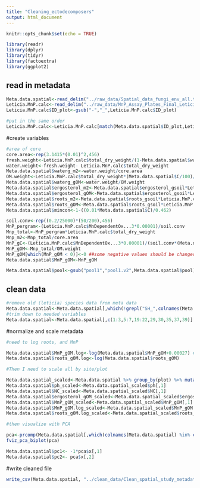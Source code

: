 ```yaml
---
title: "Cleaning_ectodecomposers"
output: html_document
---
```


```r
knitr::opts_chunk$set(echo = TRUE)
```


```r
library(readr)
library(dplyr)
library(tidyr)
library(factoextra)
library(ggplot2)
```

## read in metadata
```r
Meta.data.spatial<-read_delim("../raw_data/Spatial_data_fungi_env_all.txt",delim = "\t", escape_double = FALSE, trim_ws = TRUE,locale = locale(decimal_mark = ","))
Leticia.MnP.calc<-read_delim("../raw_data/MnP_Assay_Plates_Final_Leticia.txt",delim = "\t", escape_double = FALSE, trim_ws = TRUE,locale = locale(encoding = "latin1",decimal_mark = "."),skip = 1)
Leticia.MnP.calc$ID_plot<-gsub("-","_",Leticia.MnP.calc$ID_plot)

#put in the same order
Leticia.MnP.calc<-Leticia.MnP.calc[match(Meta.data.spatial$ID_plot,Leticia.MnP.calc$ID_plot),]
```
#create variables
```r
#area of core
core.area<-rep(3.1415*(0.01)^2,456)
fresh.weight<-Leticia.MnP.calc$total_dry_weight/(1-Meta.data.spatial$water/100)
water.weight<-fresh.weight- Leticia.MnP.calc$total_dry_weight
Meta.data.spatial$waterg_m2<-water.weight/core.area
OM.weight<-Leticia.MnP.calc$total_dry_weight*(Meta.data.spatial$C/100)/0.462
Meta.data.spatial$waterg_gOM<-water.weight/OM.weight
Meta.data.spatial$ergosterol_m2<-Meta.data.spatial$ergosterol_gsoil*Leticia.MnP.calc$total_dry_weight/core.area
Meta.data.spatial$ergosterol_gOM<-Meta.data.spatial$ergosterol_gsoil*Leticia.MnP.calc$total_dry_weight/OM.weight
Meta.data.spatial$roots_m2<-Meta.data.spatial$roots_gsoil*Leticia.MnP.calc$total_dry_weight/core.area
Meta.data.spatial$roots_gOM<-Meta.data.spatial$roots_gsoil*Leticia.MnP.calc$total_dry_weight/OM.weight
Meta.data.spatial$mincon<-1-((0.01*Meta.data.spatial$C)/0.462)

soil.conv<-rep((0.2/25000)*(50/200),456)
MnP_pergram<-(Leticia.MnP.calc$MnDependentOx...3*0.00001)/soil.conv
Mnp_total<-MnP_pergram*Leticia.MnP.calc$total_dry_weight
Mnp_m2<-Mnp_total/core.area
MnP_gC<-(Leticia.MnP.calc$MnDependentOx...3*0.00001)/(soil.conv*(Meta.data.spatial$C/100))
MnP_gOM<-Mnp_total/OM.weight
MnP_gOM[which(MnP_gOM < 0)]<-0 ##some negative values should be changed to zero
Meta.data.spatial$MnP_gOM<-MnP_gOM

Meta.data.spatial$pool<-gsub("pool1","pool1.v2",Meta.data.spatial$pool)
```


## clean data
```r
#remove old (leticia) species data from meta data
Meta.data.spatial<-Meta.data.spatial[,which(!grepl("SH_",colnames(Meta.data.spatial)))]
#trim down to needed variables
Meta.data.spatial<-Meta.data.spatial[,c(1:3,5:7,19:22,29,30,35,37,39)]
```

#normalize and scale metadata

```r
#need to log roots, and MnP

Meta.data.spatial$MnP_gOM.log<-log(Meta.data.spatial$MnP_gOM+0.00027) #min value is 0.000027 but better fit by adding on tenth higher value
Meta.data.spatial$roots_gOM.log<-log(Meta.data.spatial$roots_gOM)

#Then I need to scale all by site/plot

Meta.data.spatial_scaled<-Meta.data.spatial %>% group_by(plot) %>% mutate_at(c("ergosterol_gOM","MnP_gOM","MnP_gOM.log","roots_gOM.log","ph","NC"), ~scale(.,center = TRUE)) #scaling but not centering
Meta.data.spatial$ph_scaled<-Meta.data.spatial_scaled$ph[,1]
Meta.data.spatial$NC_scaled<-Meta.data.spatial_scaled$NC[,1]
Meta.data.spatial$ergosterol_gOM_scaled<-Meta.data.spatial_scaled$ergosterol_gOM[,1]
Meta.data.spatial$MnP_gOM_scaled<-Meta.data.spatial_scaled$MnP_gOM[,1]
Meta.data.spatial$MnP_gOM.log_scaled<-Meta.data.spatial_scaled$MnP_gOM.log[,1]
Meta.data.spatial$roots_gOM.log_scaled<-Meta.data.spatial_scaled$roots_gOM.log[,1]

#then visualize with PCA

pca<-prcomp(Meta.data.spatial[,which(colnames(Meta.data.spatial) %in% c("ph_scaled","NC_scaled"))])
fviz_pca_biplot(pca)

Meta.data.spatial$pc1<- -1*pca$x[,1] 
Meta.data.spatial$pc2<- pca$x[,2]
```

#write cleaned file
```r
write_csv(Meta.data.spatial, "../clean_data/Clean_spatial_study_metadata.csv")
```

